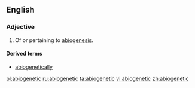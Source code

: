 ==English==

===Adjective===
{{en-adj|?}}

# {{biology}} Of or pertaining to [[abiogenesis]].

====Derived terms====
* [[abiogenetically]]

[[pl:abiogenetic]]
[[ru:abiogenetic]]
[[ta:abiogenetic]]
[[vi:abiogenetic]]
[[zh:abiogenetic]]